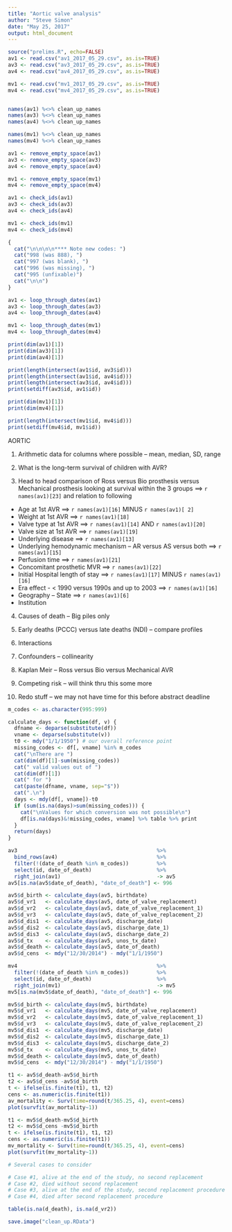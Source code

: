 ```yaml
---
title: "Aortic valve analysis"
author: "Steve Simon"
date: "May 25, 2017"
output: html_document
---
```



```r
source("prelims.R", echo=FALSE)
av1 <- read.csv("av1_2017_05_29.csv", as.is=TRUE)
av3 <- read.csv("av3_2017_05_29.csv", as.is=TRUE)
av4 <- read.csv("av4_2017_05_29.csv", as.is=TRUE)

mv1 <- read.csv("mv1_2017_05_29.csv", as.is=TRUE)
mv4 <- read.csv("mv4_2017_05_29.csv", as.is=TRUE)


names(av1) %<>% clean_up_names
names(av3) %<>% clean_up_names
names(av4) %<>% clean_up_names

names(mv1) %<>% clean_up_names
names(mv4) %<>% clean_up_names

av1 <- remove_empty_space(av1)
av3 <- remove_empty_space(av3)
av4 <- remove_empty_space(av4)

mv1 <- remove_empty_space(mv1)
mv4 <- remove_empty_space(mv4)

av1 <- check_ids(av1)
av3 <- check_ids(av3)
av4 <- check_ids(av4)

mv1 <- check_ids(mv1)
mv4 <- check_ids(mv4)

{
  cat("\n\n\n\n**** Note new codes: ")
  cat("998 (was 888), ")
  cat("997 (was blank), ")
  cat("996 (was missing), ")
  cat("995 (unfixable)")
  cat("\n\n")
}

av1 <- loop_through_dates(av1)
av3 <- loop_through_dates(av3)
av4 <- loop_through_dates(av4)

mv1 <- loop_through_dates(mv1)
mv4 <- loop_through_dates(mv4)

print(dim(av1)[1])
print(dim(av3)[1])
print(dim(av4)[1])

print(length(intersect(av1$id, av3$id)))
print(length(intersect(av1$id, av4$id)))
print(length(intersect(av3$id, av4$id)))
print(setdiff(av3$id, av1$id))

print(dim(mv1)[1])
print(dim(mv4)[1])

print(length(intersect(mv1$id, mv4$id)))
print(setdiff(mv4$id, mv1$id))
```

AORTIC
 
1.	Arithmetic data for columns where possible – mean, median, SD, range

2.	What is the long-term survival of children with AVR?

3.	Head to head comparison of Ross versus Bio prosthesis versus Mechanical prosthesis looking at survival within the 3 groups  ==>
`r names(av1)[23]` and relation to following
 
* Age at 1st AVR ==> 
`r names(av1)[16]` MINUS
`r names(av1)[ 2]`
* Weight at 1st AVR ==>
`r names(av1)[18]`
* Valve type at 1st AVR ==>
`r names(av1)[14]` AND 
`r names(av1)[20]`
* Valve size at 1st AVR ==>
`r names(av1)[19]`
* Underlying disease ==> 
`r names(av1)[13]`
* Underlying hemodynamic mechanism – AR versus AS versus both ==> 
`r names(av1)[15]`
* Perfusion time ==> 
`r names(av1)[21]`
* Concomitant prosthetic MVR ==> 
`r names(av1)[22]`
* Initial Hospital length of stay ==> 
`r names(av1)[17]` MINUS 
`r names(av1)[16]`
* Era effect - < 1990 versus 1990s and up to 2003 ==>
`r names(av1)[16]`
* Geography – State ==> 
`r names(av1)[6]`
* Institution

4.	Causes of death – Big piles only
5.	Early deaths (PCCC) versus late deaths (NDI) – compare profiles

6.	Interactions

7.	Confounders – collinearity

8.	Kaplan Meir – Ross versus Bio versus Mechanical AVR

9.	Competing risk – will think thru this some more

10.	Redo stuff – we may not have time for this before abstract deadline

```r
m_codes <- as.character(995:999)

calculate_days <- function(df, v) {
  dfname <- deparse(substitute(df))
  vname <- deparse(substitute(v))
  t0 <- mdy("1/1/1950") # our overall reference point
  missing_codes <- df[, vname] %in% m_codes
  cat("\nThere are ")
  cat(dim(df)[1]-sum(missing_codes))
  cat(" valid values out of ")
  cat(dim(df)[1])
  cat(" for ")
  cat(paste(dfname, vname, sep="$"))
  cat(".\n")
  days <- mdy(df[, vname])-t0
  if (sum(is.na(days)>sum(missing_codes))) {
    cat("\nValues for which conversion was not possible\n")
    df[is.na(days)&!missing_codes, vname] %>% table %>% print
  }
  return(days)
}

av3                                             %>%
  bind_rows(av4)                                %>%
  filter(!(date_of_death %in% m_codes))         %>%
  select(id, date_of_death)                     %>%
  right_join(av1)                               -> av5  
av5[is.na(av5$date_of_death), "date_of_death"] <- 996

av5$d_birth <- calculate_days(av5, birthdate)
av5$d_vr1   <- calculate_days(av5, date_of_valve_replacement)
av5$d_vr2   <- calculate_days(av5, date_of_valve_replacement_1)
av5$d_vr3   <- calculate_days(av5, date_of_valve_replacement_2)
av5$d_dis1  <- calculate_days(av5, discharge_date)
av5$d_dis2  <- calculate_days(av5, discharge_date_1)
av5$d_dis3  <- calculate_days(av5, discharge_date_2)
av5$d_tx    <- calculate_days(av5, unos_tx_date)
av5$d_death <- calculate_days(av5, date_of_death)
av5$d_cens  <- mdy("12/30/2014") - mdy("1/1/1950")

mv4                                             %>%
  filter(!(date_of_death %in% m_codes))         %>%
  select(id, date_of_death)                     %>%
  right_join(mv1)                               -> mv5  
mv5[is.na(mv5$date_of_death), "date_of_death"] <- 996

mv5$d_birth <- calculate_days(mv5, birthdate)
mv5$d_vr1   <- calculate_days(mv5, date_of_valve_replacement)
mv5$d_vr2   <- calculate_days(mv5, date_of_valve_replacement_1)
mv5$d_vr3   <- calculate_days(mv5, date_of_valve_replacement_2)
mv5$d_dis1  <- calculate_days(mv5, discharge_date)
mv5$d_dis2  <- calculate_days(mv5, discharge_date_1)
mv5$d_dis3  <- calculate_days(mv5, discharge_date_2)
mv5$d_tx    <- calculate_days(mv5, unos_tx_date)
mv5$d_death <- calculate_days(mv5, date_of_death)
mv5$d_cens  <- mdy("12/30/2014") - mdy("1/1/1950")
```

```r
t1 <- av5$d_death-av5$d_birth
t2 <- av5$d_cens -av5$d_birth
t <- ifelse(is.finite(t1), t1, t2)
cens <- as.numeric(is.finite(t1))
av_mortality <- Surv(time=round(t/365.25, 4), event=cens)
plot(survfit(av_mortality~1))

t1 <- mv5$d_death-mv5$d_birth
t2 <- mv5$d_cens -mv5$d_birth
t <- ifelse(is.finite(t1), t1, t2)
cens <- as.numeric(is.finite(t1))
mv_mortality <- Surv(time=round(t/365.25, 4), event=cens)
plot(survfit(mv_mortality~1))
```

```r
# Several cases to consider

# Case #1, alive at the end of the study, no second replacement
# Case #2, died without second replacement
# Case #3, alive at the end of the study, second replacement procedure needed
# Case #4, died after second replacement procedure

table(is.na(d_death), is.na(d_vr2))

```

```r
save.image("clean_up.RData")
```